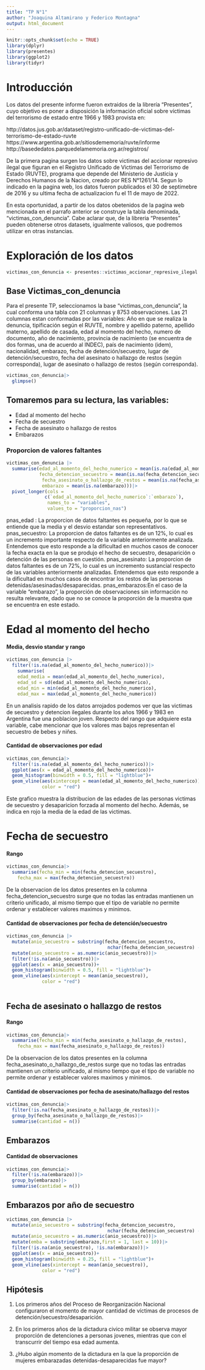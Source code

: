 ```yaml
---
title: "TP N°1"
author: "Joaquina Altamirano y Federico Montagna"
output: html_document
---
```



```r
knitr::opts_chunk$set(echo = TRUE)
library(dplyr)
library(presentes)
library(ggplot2)
library(tidyr)
```

# Introducción

Los datos del presente informe fueron extraidos de la librería "Presentes", cuyo objetivo es poner a disposición la información oficial sobre víctimas del terrorismo de estado entre 1966 y 1983 provista en:

http://datos.jus.gob.ar/dataset/registro-unificado-de-victimas-del-terrorismo-de-estado-ruvte  
https://www.argentina.gob.ar/sitiosdememoria/ruvte/informe  
http://basededatos.parquedelamemoria.org.ar/registros/ 

De la primera pagina surgen los datos sobre victimas del accionar represivo ilegal que figuran en el Registro Unificado de Victimas del Terrorismo de Estado (RUVTE), programa que depende del Ministerio de Justicia y Derechos Humanos de la Nacion, creado por RES N°1261/14. Segun lo indicado en la pagina web, los datos fueron publicados el 30 de septimebre de 2016 y su ultima fecha de actualizacion fu el 11 de mayo de 2022.

En esta oportunidad, a partir de los datos obetenidos de la pagina web mencionada en el parrafo anterior se construye la tabla denominada, "victimas_con_denuncia". Cabe aclarar que, de la libreria "Presentes" pueden obtenerse otros datasets, igualmente valiosos, que podremos utilizar en otras instancias. 


# Exploración de los datos

```r
victimas_con_denuncia <- presentes::victimas_accionar_represivo_ilegal
```

## Base Victimas_con_denuncia
Para el presente TP, seleccionamos la base "victimas_con_denuncia", la cual conforma una tabla con 21 columnas y 8753 observaciones. Las 21 columnas estan conformadas por las variables: Año en que se realiza la denuncia, tipificación según el RUVTE, nombre y apellido paterno, apellido materno, apellido de casada, edad al momento del hecho, numero de documento, año de nacimiento, provincia de nacimiento (se encuentra de dos formas, una de acuerdo al INDEC), país de nacimiento (idem), nacionalidad, embarazo, fecha de detención/secuestro, lugar de detención/secuestro, fecha del asesinato o hallazgo de restos (según corresponda), lugar de asesinato o hallazgo de restos (según corresponda).


```r
victimas_con_denuncia|>
  glimpse()
```

## Tomaremos para su lectura, las variables:
- Edad al momento del hecho
- Fecha de secuestro
- Fecha de asesinato o hallazgo de restos
- Embarazos


### Proporcion de valores faltantes

```r
victimas_con_denuncia |>
  summarise(edad_al_momento_del_hecho_numerico = mean(is.na(edad_al_momento_del_hecho_numerico)),
            fecha_detencion_secuestro = mean(is.na(fecha_detencion_secuestro)), 
             fecha_asesinato_o_hallazgo_de_restos = mean(is.na(fecha_asesinato_o_hallazgo_de_restos)),
             embarazo = mean(is.na(embarazo)))|>
  pivot_longer(cols =
              c(`edad_al_momento_del_hecho_numerico`:`embarazo`),
               names_to = "variables",
               values_to = "proporcion_nas")
```

pnas_edad : La proporcion de datos faltantes es pequeña, por lo que se entiende que la media y el desvio estandar son representativos.
pnas_secuestro: La proporcion de datos faltantes es de un 12%, lo cual es un incremento importante respecto de la variable anteriormente analizada. Entendemos que esto responde a la dificultad en muchos casos de conocer la fecha exacta en la que se produjo el hecho de secuestro, desaparición o detención de las personas en cuestión.
pnas_asesinato: La proporcion de datos faltantes es de un 72%, lo cual es un incremento sustancial respecto de las variables anteriormente analizadas. Entendemos que esto responde a la dificultad en muchos casos de encontrar los restos de las personas detenidas/asesinadas/desaparecidas.
pnas_embarazos:En el caso de la variable "embarazo", la proporción de observaciones sin información no resulta relevante, dado que no se conoce la proporción de la muestra que se encuentra en este estado.


# Edad al momento del hecho

#### Media, desvio standar y rango
```r
victimas_con_denuncia |>
  filter(!is.na(edad_al_momento_del_hecho_numerico))|>
    summarise( 
    edad_media = mean(edad_al_momento_del_hecho_numerico),
    edad_sd = sd(edad_al_momento_del_hecho_numerico),
    edad_min = min(edad_al_momento_del_hecho_numerico),
    edad_max = max(edad_al_momento_del_hecho_numerico))
```

En un analisis rapido de los datos arrojados podemos ver que las victimas de secuestro y detencion ilegales durante los años 1966 y 1983 en Argentina fue una poblacion joven. Respecto del rango que adquiere esta variable, cabe mencionar que los valores mas bajos representan el secuestro de bebes y niñes.

#### Cantidad de observaciones por edad

```r
victimas_con_denuncia|>
  filter(!is.na(edad_al_momento_del_hecho_numerico))|>
  ggplot(aes(x = edad_al_momento_del_hecho_numerico))+
  geom_histogram(binwidth = 0.5, fill = "lightblue")+
  geom_vline(aes(xintercept = mean(edad_al_momento_del_hecho_numerico)),
             color = "red")
```

Este grafico muestra la distribucion de las edades de las personas victimas de secuestro y desaparicion forzada al momento del hecho. Además, se indica en rojo la media de la edad de las victimas.


# Fecha de secuestro

#### Rango
```r
victimas_con_denuncia|>
  summarise(fecha_min = min(fecha_detencion_secuestro),
    fecha_max = max(fecha_detencion_secuestro))
```
De la observacion de los datos presentes en la columna fecha_detencion_secuestro surge que no todas las entradas mantienen un criterio unificado, al mismo tiempo que el tipo de variable no permite ordenar y establecer valores maximos y minimos.

#### Cantidad de observaciones por fecha de detención/secuestro

```r
victimas_con_denuncia |> 
  mutate(anio_secuestro = substring(fecha_detencion_secuestro, 
                                     nchar(fecha_detencion_secuestro) - 1))|>
  mutate(anio_secuestro = as.numeric(anio_secuestro))|>
  filter(!is.na(anio_secuestro))|>
  ggplot(aes(x = anio_secuestro))+
  geom_histogram(binwidth = 0.5, fill = "lightblue")+
  geom_vline(aes(xintercept = mean(anio_secuestro)),
             color = "red")
                                     
```


## Fecha de asesinato o hallazgo de restos

#### Rango
```r
victimas_con_denuncia|>
  summarise(fecha_min = min(fecha_asesinato_o_hallazgo_de_restos),
    fecha_max = max(fecha_asesinato_o_hallazgo_de_restos))
```
De la observacion de los datos presentes en la columna fecha_asesinato_o_hallazgo_de_restos surge que no todas las entradas mantienen un criterio unificado, al mismo tiempo que el tipo de variable no permite ordenar y establecer valores maximos y minimos.

#### Cantidad de observaciones por fecha de asesinato/hallazgo del restos
```r
victimas_con_denuncia|>
  filter(!is.na(fecha_asesinato_o_hallazgo_de_restos))|>
  group_by(fecha_asesinato_o_hallazgo_de_restos)|>
  summarise(cantidad = n())
```


## Embarazos

#### Cantidad de observaciones
```r
victimas_con_denuncia|>
  filter(!is.na(embarazo))|>
  group_by(embarazo)|>
  summarise(cantidad = n())
```

## Embarazos por año de secuestro

```r
victimas_con_denuncia |> 
  mutate(anio_secuestro = substring(fecha_detencion_secuestro, 
                                     nchar(fecha_detencion_secuestro) - 1))|>
  mutate(anio_secuestro = as.numeric(anio_secuestro))|>
  mutate(emba = substring(embarazo,first = 1, last = 10))|>
  filter(!is.na(anio_secuestro), !is.na(embarazo))|>
  ggplot(aes(x = anio_secuestro))+
  geom_histogram(binwidth = 0.25, fill = "lightblue")+
  geom_vline(aes(xintercept = mean(anio_secuestro)),
             color = "red")
```


## Hipótesis

1) Los primeros años del Proceso de Reorganización Nacional configuraron el momento de mayor cantidad de víctimas de procesos de detención/secuestro/desaparición.

2) En los primeros años de la dictadura civico militar se observa mayor proporción de detenciones a personas jovenes, mientras que con el transcurrir del tiempo esa edad aumenta.

3) ¿Hubo algún momento de la dictadura en la que la proporción de mujeres embarazadas detenidas-desaparecidas fue mayor?







